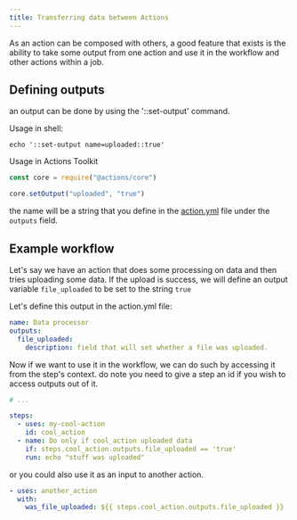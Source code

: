 ```yaml
---
title: Transferring data between Actions
---
```


As an action can be composed with others, a good feature that exists is the ability to take some output from one action and use it in the workflow and other actions within a job.

## Defining outputs

an output can be done by using the '::set-output' command.

Usage in shell:

```shell
echo '::set-output name=uploaded::true'
```

Usage in Actions Toolkit

```js title=action.js
const core = require("@actions/core")

core.setOutput("uploaded", "true")
```

the name will be a string that you define in the [action.yml](/docs/action-yml) file under the `outputs` field.

## Example workflow

Let's say we have an action that does some processing on data and then tries uploading some data. If the upload is success, we will define an output variable `file_uploaded` to be set to the string `true`

Let's define this output in the action.yml file:

```yml title=action.yml
name: Data processor
outputs:
  file_uploaded:
    description: field that will set whether a file was uploaded.
```

Now if we want to use it in the workflow, we can do such by accessing it from the step's context. do note you need to give a step an id if you wish to access outputs out of it.

```yml title=workflow.yml
# ...

steps:
  - uses: my-cool-action
    id: cool_action
  - name: Do only if cool_action uploaded data
    if: steps.cool_action.outputs.file_uploaded == 'true'
    run: echo "stuff was uploaded"
```

or you could also use it as an input to another action.

```yml title=workflow2.yml
- uses: another_action
  with:
    was_file_uploaded: ${{ steps.cool_action.outputs.file_uploaded }}
```
